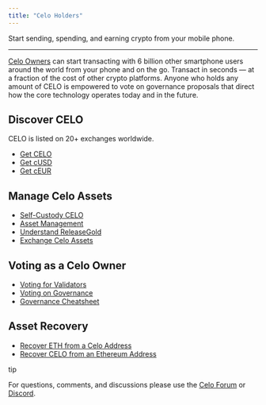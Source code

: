 ```yaml
---
title: "Celo Holders"
---
```


Start sending, spending, and earning crypto from your mobile phone.

---

[Celo Owners](https://celo.org/buy) can start transacting with 6 billion other smartphone users around the world from your phone and on the go. Transact in seconds — at a fraction of the cost of other crypto platforms. Anyone who holds any amount of CELO is empowered to vote on governance proposals that direct how the core technology operates today and in the future.

## Discover CELO[](#discover-celo "Direct link to heading")

CELO is listed on 20+ exchanges worldwide.

* [Get CELO](https://coinmarketcap.com/currencies/celo/markets/)
* [Get cUSD](https://coinmarketcap.com/currencies/celo-dollar/markets/)
* [Get cEUR](https://coinmarketcap.com/currencies/celo-euro/)

## Manage Celo Assets[](#manage-celo-assets "Direct link to heading")

* [Self-Custody CELO](/holder/manage/self-custody)
* [Asset Management](/holder/manage/asset)
* [Understand ReleaseGold](/holder/manage/release-gold)
* [Exchange Celo Assets](/holder/manage/exchange)

## Voting as a Celo Owner[](#voting-as-a-celo-owner "Direct link to heading")

* [Voting for Validators](/holder/vote/validator)
* [Voting on Governance](/holder/vote/governance)
* [Governance Cheatsheet](/holder/vote/governance-parameters)

## Asset Recovery[](#asset-recovery "Direct link to heading")

* [Recover ETH from a Celo Address](/holder/recover/from-eth-address)
* [Recover CELO from an Ethereum Address](/holder/recover/from-celo-address)

tip

For questions, comments, and discussions please use the [Celo Forum](https://forum.celo.org/) or [Discord](https://chat.celo.org/).
